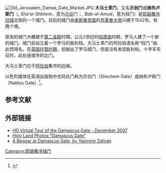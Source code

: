 [[Image:Old_Jerusalem_Damas_Gate_Market.JPG|thumb]]
'''大马士革门'''，又名'''示剑门'''或'''纳布卢斯门'''（{{lang-he|שער שכם}}, ''Sha'ar Shkhem''，意为[[示剑|示剑]]门；{{lang-ar|باب العامود}}, ''Bab-al-Amud''，意为柱门）是[[耶路撒冷旧城|耶路撒冷旧城]]北侧的一个城门。目前的城门由[[奥斯曼帝国|奥斯曼帝国]]的[[苏莱曼大帝|苏莱曼大帝]]兴建于1542年。有两个塔。  

原来的城门大概建于[[第二圣殿|第二圣殿]]时期。公元2世纪的[[哈德良|哈德良]]时期，罗马人建了一个新的城门。城门前站立着一个罗马的胜利柱。大马士革门的阿拉伯语名称“柱门 ”由此而得名。在[[英属巴勒斯坦托管地|英国托管时期]]，挖掘出了罗马城门，但是没有发现胜利柱。十字军东征时，此处是城市的北门。

大马士革门位于[[阿拉伯|阿拉伯]]集市的边缘。

以色列媒体在英语出版物中也将此门称为示剑门（Shechem Gate）或纳布卢斯门（Nablus Gate）<ref>{{Cite web |url=http://www.ynetnews.com/articles/0,7340,L-3326008,00.html |title=East J'lem: Students calling nationalistic chants dispersed |access-date=2010-01-23 |archive-date=2020-10-20 |archive-url=https://web.archive.org/web/20201020170928/https://www.ynetnews.com/articles/0,7340,L-3326008,00.html |dead-url=no }}</ref>。

==参考文献==
<references/>

==外部链接==
*[http://www.3disrael.com/jerusalem/damascus_gate.cfm HD Virtual Tour of the Damascus Gate - December 2007]{{Wayback|url=http://www.3disrael.com/jerusalem/damascus_gate.cfm |date=20171127054157 }}
*[http://holylandphotos.org/browse.asp?s=1,2,6,19,71&img=IJNTGW01 Holy Land Photos:"Damascus Gate"] {{Wayback|url=http://holylandphotos.org/browse.asp?s=1,2,6,19,71&img=IJNTGW01 |date=20200925031218 }}
*[https://web.archive.org/web/20090225003734/http://www.thisweekinpalestine.com/details.php?id=2551&ed=156&edid=156 A Beggar at Damascus Gate, by Yasmine Zahran]  

{{coord|31|46|53.9|N|35|13|49.8|E|region:IL_type:landmark|display=title}}

{{耶路撒冷旧城}}

[[Category:耶路撒冷城门|Category:耶路撒冷城门]]